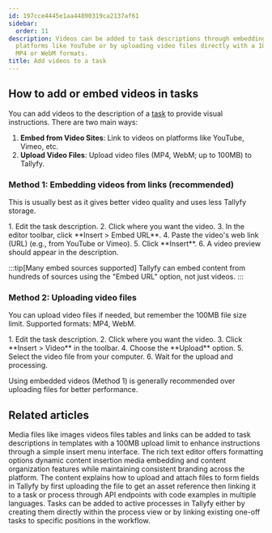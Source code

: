 ```yaml
---
id: 197cce4445e1aa44890319ca2137af61
sidebar:
  order: 11
description: Videos can be added to task descriptions through embedding from external
  platforms like YouTube or by uploading video files directly with a 100MB limit in
  MP4 or WebM formats.
title: Add videos to a task
---
```



## How to add or embed videos in tasks

You can add videos to the description of a [task](/products/pro/tracking-and-tasks/tasks/) to provide visual instructions. There are two main ways:

1.  **Embed from Video Sites**: Link to videos on platforms like YouTube, Vimeo, etc.
2.  **Upload Video Files**: Upload video files (MP4, WebM; up to 100MB) to Tallyfy.

### Method 1: Embedding videos from links (recommended)

This is usually best as it gives better video quality and uses less Tallyfy storage.

<Steps>
1. Edit the task description.
2. Click where you want the video.
3. In the editor toolbar, click **Insert > Embed URL**.
4. Paste the video's web link (URL) (e.g., from YouTube or Vimeo).
5. Click **Insert**.
6. A video preview should appear in the description.
</Steps>

:::tip[Many embed sources supported]
Tallyfy can embed content from hundreds of sources using the "Embed URL" option, not just videos.
:::

### Method 2: Uploading video files

You can upload video files if needed, but remember the 100MB file size limit. Supported formats: MP4, WebM.

<Steps>
1. Edit the task description.
2. Click where you want the video.
3. Click **Insert > Video** in the toolbar.
4. Choose the **Upload** option.
5. Select the video file from your computer.
6. Wait for the upload and processing.
</Steps>

Using embedded videos (Method 1) is generally recommended over uploading files for better performance.


## Related articles
<CardGrid>
<LinkTitleCard header="<b>Templates > Insert media</b>" href="/products/pro/documenting/templates/insert-media/" > Media files like images videos files tables and links can be added to task descriptions in templates with a 100MB upload limit to enhance instructions through a simple insert menu interface. </LinkTitleCard>
<LinkTitleCard header="<b>Edit Task > The rich text editor</b>" href="/products/pro/tracking-and-tasks/tasks/edit-task/how-can-i-use-tallyfys-rich-text-editor-for-tasks/" > The rich text editor offers formatting options dynamic content insertion media embedding and content organization features while maintaining consistent branding across the platform. </LinkTitleCard>
<LinkTitleCard header="<b>Files > Upload & attach file</b>" href="/products/pro/integrations/open-api/code-samples/files/upload-attach-file/" > The content explains how to upload and attach files to form fields in Tallyfy by first uploading the file to get an asset reference then linking it to a task or process through API endpoints with code examples in multiple languages. </LinkTitleCard>
<LinkTitleCard header="<b>Edit Processes > Add tasks to active processes</b>" href="/products/pro/tracking-and-tasks/processes/edit-processes/how-can-i-add-tasks-to-active-processes-on-tallyfy/" > Tasks can be added to active processes in Tallyfy either by creating them directly within the process view or by linking existing one-off tasks to specific positions in the workflow. </LinkTitleCard>
</CardGrid>